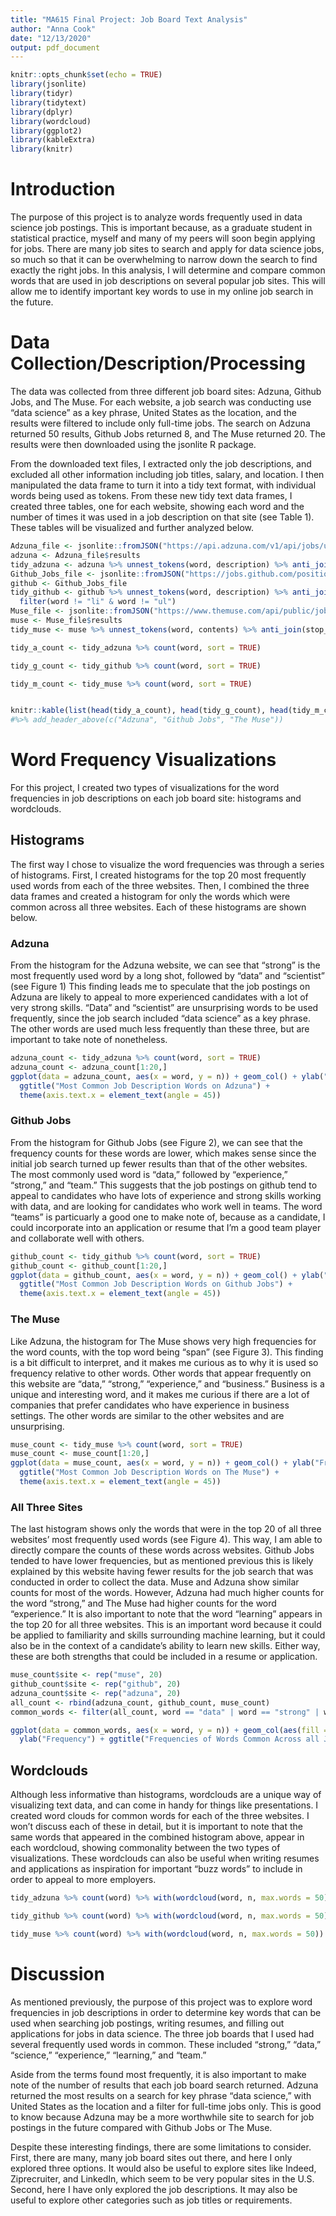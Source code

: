 ```yaml
---
title: "MA615 Final Project: Job Board Text Analysis"
author: "Anna Cook"
date: "12/13/2020"
output: pdf_document
---
```


```r
knitr::opts_chunk$set(echo = TRUE)
library(jsonlite)
library(tidyr)
library(tidytext)
library(dplyr)
library(wordcloud)
library(ggplot2)
library(kableExtra)
library(knitr)
```

# Introduction

The purpose of this project is to analyze words frequently used in data science job postings. This is important because, as a graduate student in statistical practice, myself and many of my peers will soon begin applying for jobs. There are many job sites to search and apply for data science jobs, so much so that it can be overwhelming to narrow down the search to find exactly the right jobs. In this analysis, I will determine and compare common words that are used in job descriptions on several popular job sites. This will allow me to identify important key words to use in my online job search in the future. 

# Data Collection/Description/Processing

The data was collected from three different job board sites: Adzuna, Github Jobs, and The Muse. For each website, a job search was conducting use "data science" as a key phrase, United States as the location, and the results were filtered to include only full-time jobs. The search on Adzuna returned 50 results, Github Jobs returned 8, and The Muse returned 20. The results were then downloaded using the jsonlite R package.

From the downloaded text files, I extracted only the job descriptions, and excluded all other information including job titles, salary, and location. I then manipulated the data frame to turn it into a tidy text format, with individual words being used as tokens. From these new tidy text data frames, I created three tables, one for each website, showing each word and the number of times it was used in a job description on that site (see Table 1). These tables will be visualized and further analyzed below. 


```r
Adzuna_file <- jsonlite::fromJSON("https://api.adzuna.com/v1/api/jobs/us/search/1?app_id=018d3e05&app_key=c61bad16e0597343a3b672a6984062a8&results_per_page=100&what_phrase=data%20science&full_time=1", flatten=TRUE)
adzuna <- Adzuna_file$results
tidy_adzuna <- adzuna %>% unnest_tokens(word, description) %>% anti_join(stop_words)
Github_Jobs_file <- jsonlite::fromJSON("https://jobs.github.com/positions.json?utf8=%E2%9C%93&description=data+science&location=usa&full_time=on", flatten=TRUE)
github <- Github_Jobs_file
tidy_github <- github %>% unnest_tokens(word, description) %>% anti_join(stop_words) %>%
  filter(word != "li" & word != "ul")
Muse_file <- jsonlite::fromJSON("https://www.themuse.com/api/public/jobs?category=Data%20Science&page=1", flatten=TRUE)
muse <- Muse_file$results
tidy_muse <- muse %>% unnest_tokens(word, contents) %>% anti_join(stop_words) %>% filter(word != "li" & word != "br" & word != "de" & word != "ul" & word != "ml")

tidy_a_count <- tidy_adzuna %>% count(word, sort = TRUE)

tidy_g_count <- tidy_github %>% count(word, sort = TRUE)

tidy_m_count <- tidy_muse %>% count(word, sort = TRUE)


knitr::kable(list(head(tidy_a_count), head(tidy_g_count), head(tidy_m_count)), caption = "Most frequent words for each job board: Adzuna, Github Jobs, and The Muse, respectively") 
#%>% add_header_above(c("Adzuna", "Github Jobs", "The Muse"))
```

# Word Frequency Visualizations

For this project, I created two types of visualizations for the word frequencies in job descriptions on each job board site: histograms and wordclouds. 

## Histograms

The first way I chose to visualize the word frequencies was through a series of histograms. First, I created histograms for the top 20 most frequently used words from each of the three websites. Then, I combined the three data frames and created a histogram for only the words which were common across all three websites. Each of these histograms are shown below.  

### Adzuna

From the histogram for the Adzuna website, we can see that "strong" is the most frequently used word by a long shot, followed by "data" and "scientist" (see Figure 1) This finding leads me to speculate that the job postings on Adzuna are likely to appeal to more experienced candidates with a lot of very strong skills. "Data" and "scientist" are unsurprising words to be used frequently, since the job search included "data science" as a key phrase. The other words are used much less frequently than these three, but are important to take note of nonetheless. 

```r
adzuna_count <- tidy_adzuna %>% count(word, sort = TRUE)
adzuna_count <- adzuna_count[1:20,]
ggplot(data = adzuna_count, aes(x = word, y = n)) + geom_col() + ylab("Frequency") + 
  ggtitle("Most Common Job Description Words on Adzuna") + 
  theme(axis.text.x = element_text(angle = 45))
```

### Github Jobs

From the histogram for Github Jobs (see Figure 2), we can see that the frequency counts for these words are lower, which makes sense since the initial job search turned up fewer results than that of the other websites. The most commonly used word is "data," followed by "experience," "strong," and "team." This suggests that the job postings on github tend to appeal to candidates who have lots of experience and strong skills working with data, and are looking for candidates who work well in teams. The word "teams" is particuarly a good one to make note of, because as a candidate, I could incorporate into an application or resume that I'm a good team player and collaborate well with others.

```r
github_count <- tidy_github %>% count(word, sort = TRUE)
github_count <- github_count[1:20,]
ggplot(data = github_count, aes(x = word, y = n)) + geom_col() + ylab("Frequency") + 
  ggtitle("Most Common Job Description Words on Github Jobs") + 
  theme(axis.text.x = element_text(angle = 45))
```

### The Muse

Like Adzuna, the histogram for The Muse shows very high frequencies for the word counts, with the top word being "span" (see Figure 3). This finding is a bit difficult to interpret, and it makes me curious as to why it is used so frequency relative to other words. Other words that appear frequently on this website are "data," "strong," "experience," and "business." Business is a unique and interesting word, and it makes me curious if there are a lot of companies that prefer candidates who have experience in business settings. The other words are similar to the other websites and are unsurprising. 

```r
muse_count <- tidy_muse %>% count(word, sort = TRUE)
muse_count <- muse_count[1:20,]
ggplot(data = muse_count, aes(x = word, y = n)) + geom_col() + ylab("Frequency") + 
  ggtitle("Most Common Job Description Words on The Muse") + 
  theme(axis.text.x = element_text(angle = 45))
```

### All Three Sites

The last histogram shows only the words that were in the top 20 of all three websites' most frequently used words (see Figure 4). This way, I am able to directly compare the counts of these words across websites. Github Jobs tended to have lower frequencies, but as mentioned previous this is likely explained by this website having fewer results for the job search that was conducted in order to collect the data. Muse and Adzuna show similar counts for most of the words. However, Adzuna had much higher counts for the word "strong," and The Muse had higher counts for the word "experience." It is also important to note that the word "learning" appears in the top 20 for all three websites. This is an important word because it could be applied to familiarity and skills surrounding machine learning, but it could also be in the context of a candidate's ability to learn new skills. Either way, these are both strengths that could be included in a resume or application.

```r
muse_count$site <- rep("muse", 20)
github_count$site <- rep("github", 20)
adzuna_count$site <- rep("adzuna", 20)
all_count <- rbind(adzuna_count, github_count, muse_count)
common_words <- filter(all_count, word == "data" | word == "strong" | word == "science" | word == "experience" | word == "team" | word == "learning")

ggplot(data = common_words, aes(x = word, y = n)) + geom_col(aes(fill = site)) + 
  ylab("Frequency") + ggtitle("Frequencies of Words Common Across all Job Sites")

```

## Wordclouds

Although less informative than histograms, wordclouds are a unique way of visualizing text data, and can come in handy for things like presentations. I created word clouds for common words for each of the three websites. I won't discuss each of these in detail, but it is important to note that the same words that appeared in the combined histogram above, appear in each wordcloud, showing commonality between the two types of visualizations. These wordclouds can also be useful when writing resumes and applications as inspiration for important "buzz words" to include in order to appeal to more employers. 

```r
tidy_adzuna %>% count(word) %>% with(wordcloud(word, n, max.words = 50))
```

```r
tidy_github %>% count(word) %>% with(wordcloud(word, n, max.words = 50))
```

```r
tidy_muse %>% count(word) %>% with(wordcloud(word, n, max.words = 50))
```


# Discussion

As mentioned previously, the purpose of this project was to explore word frequencies in job descriptions in order to determine key words that can be used when searching job postings, writing resumes, and filling out applications for jobs in data science. The three job boards that I used had several frequently used words in common. These included "strong," "data," "science," "experience," "learning," and "team." 

Aside from the terms found most frequently, it is also important to make note of the number of results that each job board search returned. Adzuna returned the most results on a search for key phrase "data science," with United States as the location and a filter for full-time jobs only. This is good to know because Adzuna may be a more worthwhile site to search for job postings in the future compared with Github Jobs or The Muse. 

Despite these interesting findings, there are some limitations to consider. First, there are many, many job board sites out there, and here I only explored three options. It would also be useful to explore sites like Indeed, Ziprecruiter, and LinkedIn, which seem to be very popular sites in the U.S. Second, here I have only explored the job descriptions. It may also be useful to explore other categories such as job titles or requirements. 



